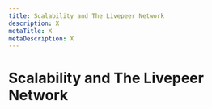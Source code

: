 ```yaml
---
title: Scalability and The Livepeer Network
description: X
metaTitle: X
metaDescription: X
---
```


# Scalability and The Livepeer Network

<!-- Describes the automated, resilient nature of the Livepeer network and its CDN. -->
